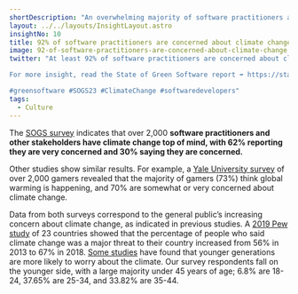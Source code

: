 ```yaml
---
shortDescription: "An overwhelming majority of software practitioners are concerned about climate change. "
layout: ../../layouts/InsightLayout.astro
insightNo: 10
title: 92% of software practitioners are concerned about climate change
image: 92-of-software-practitioners-are-concerned-about-climate-change.png
twitter: "At least 92% of software practitioners are concerned about climate change. Are you?

For more insight, read the State of Green Software report ➡️ https://stateof.greensoftware.foundation

#greensoftware #SOGS23 #ClimateChange #softwaredevelopers"
tags:
  - Culture
---
```


The [SOGS survey](/../survey) indicates that over 2,000 **software practitioners and other stakeholders have climate change top of mind, with 62% reporting they are very concerned and 30% saying they are concerned.**

Other studies show similar results. For example, a [Yale University survey](https://climatecommunication.yale.edu/publications/what-do-video-gamers-think-about-global-warming/toc/2/) of over 2,000 gamers revealed that the majority of gamers (73%) think global warming is happening, and 70% are somewhat or very concerned about climate change.

Data from both surveys correspond to the general public’s increasing concern about climate change, as indicated in previous studies. A [2019 Pew study](https://www.pewresearch.org/global/wp-content/uploads/sites/2/2019/02/Pew-Research-Center_Global-Threats-2018-Report_2019-02-10.pdf) of 23 countries showed that the percentage of people who said climate change was a major threat to their country increased from 56% in 2013 to 67% in 2018. [Some studies](https://news.gallup.com/poll/234314/global-warming-age-gap-younger-americans-worried.aspx) have found that younger generations are more likely to worry about the climate. Our survey respondents fall on the younger side, with a large majority under 45 years of age; 6.8% are 18-24, 37.65% are 25-34, and 33.82% are 35-44.
